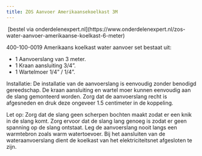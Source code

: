 ```yaml
---
title: ZOS Aanvoer Amerikaansekoelkast 3M
---
```



<Image src={imageProduct} width={imageProduct.width} alt="" />
[bestel via onderdelenexpert.nl](https://www.onderdelenexpert.nl/zos-water-aanvoer-amerikaanse-koelkast-6-meter)

400-100-0019
Amerikaans koelkast water aanvoer set bestaat uit:

- 1 Aanvoerslang van 3 meter.
- 1 Kraan aansluiting 3/4”.
- 1 Wartelmoer 1/4” / 1/4”.

Installatie:
De installatie van de aanvoerslang is eenvoudig zonder benodigd gereedschap.
De kraan aansluiting en wartel moer kunnen eenvoudig aan de slang gemonteerd worden. Zorg dat de aanvoerslang recht is afgesneden en druk deze ongeveer
1.5 centimeter in de koppeling.

Let op:
Zorg dat de slang geen scherpen bochten maakt zodat er een knik in de slang komt.
Zorg ervoor dat de slang lang genoeg is zodat er geen spanning op de slang ontstaat. Leg de aanvoerslang nooit langs een warmtebron zoals warm watertoevoer.
Bij het aansluiten van de wateraanvoerslang dient de koelkast van het elektriciteitsnet afgesloten te zijn.

